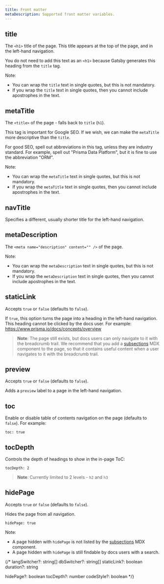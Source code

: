 ```yaml
---
title: Front matter
metaDescription: Supported front matter variables.
---
```


<TopBlock></TopBlock>

## <inlinecode>title</inlinecode>

The `<h1>` title of the page. This title appears at the top of the page, and in the left-hand navigation.

You do not need to add this text as an `<h1>` because Gatsby generates this heading from the `title` tag.

Note:

- You can wrap the `title` text in single quotes, but this is not mandatory.
- If you wrap the `title` text in single quotes, then you cannot include apostrophes in the text.

## <inlinecode>metaTitle</inlinecode>

The `<title>` of the page - falls back to `title` (`h1`).

This tag is important for Google SEO. If we wish, we can make the `metaTitle` more descriptive than the `title`.

For good SEO, spell out abbreviations in this tag, unless they are industry standard. For example, spell out "Prisma Data Platform", but it is fine to use the abbreviation "ORM".

Note:

- You can wrap the `metaTitle` text in single quotes, but this is not mandatory.
- If you wrap the `metaTitle` text in single quotes, then you cannot include apostrophes in the text.

## <inlinecode>navTitle</inlinecode>

Specifies a different, usually shorter title for the left-hand navigation.

## <inlinecode>metaDescription</inlinecode>

The `<meta name="description" content="" />` of the page.

Note:

- You can wrap the `metaDescription` text in single quotes, but this is not mandatory.
- If you wrap the `metaDescription` text in single quotes, then you cannot include apostrophes in the text.

## <inlinecode>staticLink</inlinecode>

Accepts `true` or `false` (defaults to `false`).

If `true`, this option turns the page into a heading in the left-hand navigation. This heading cannot be clicked by the docs user. For example: https://www.prisma.io/docs/concepts/overview

> **Note**: The page still exists, but docs users can only navigate to it with the breadcrumb trail. We recommend that you add a [subsections](/about/prisma-docs/docs-components/mdx-examples#subsections) MDX component to the page, so that it contains useful content when a user navigates to it with the breadcrumb trail.

## <inlinecode>preview</inlinecode>

Accepts `true` or `false` (defaults to `false`).

Adds a `preview` label to a page in the left-hand navigation.

## <inlinecode>toc</inlinecode>

Enable or disable table of contents navigation on the page (defaults to `false`). For example:

```
toc: true
```

## <inlinecode>tocDepth</inlinecode>

Controls the depth of headings to show in the in-page ToC:

```
tocDepth: 2
```

> **Note**: Currently limited to 2 levels - `h2` and `h3`

## <inlinecode>hidePage</inlinecode>

Accepts `true` or `false` (defaults to `false`).

Hides the page from all navigation.

```
hidePage: true
```

Note:

- A page hidden with `hidePage` is not listed by the [subsections](/about/prisma-docs/docs-components/mdx-examples#subsections) MDX component.
- A page hidden with `hidePage` is still findable by docs users with a search.

{/\*
langSwitcher?: string[]
dbSwitcher?: string[]
staticLink?: boolean
duration?: string

hidePage?: boolean
tocDepth?: number
codeStyle?: boolean \*/}
